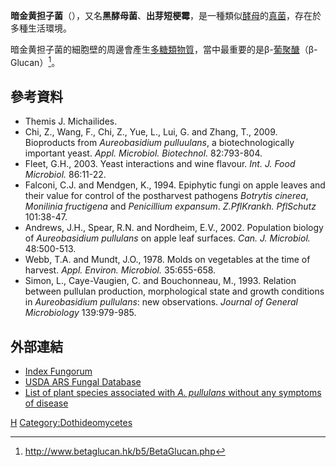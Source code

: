 {{Speciesbox
| taxon = Aureobasidium pullulans
| image = Aureobasidium pullulans 44026.jpg
| binomial_authority = 
| synonyms = 
''Aureobasidium oleae'' <small></small><br>
''Aureobasidium pullulans'' <small></small><br>
''Azymocandida malicola'' <small></small><br>
''Candida malicola'' <small></small><br>
''Cladosporium pullulans'' <small></small><br>
''Dematium pullulans'' <small></small><br>
''Exobasidium vitis'' <small></small><br>
''Hormonema oleae'' <small></small><br>
''Hormonema pullulans'' <small></small><br>
''Pullularia fermentans'' <small></small><br>
''Pullularia fermentans var. schoenii'' <small></small><br>
''Pullularia pullulans'' <small></small><br>
''Torula oleae'' <small></small><br>
''Torula schoenii'' <small></small>
}}
'''暗金黄担子菌'''（{{lang|la|''Aureobasidium pullulans''}}），又名'''黑酵母菌'''、'''出芽短梗霉'''，是一種類似[[酵母|酵母]]的[[真菌|真菌]]，存在於多種生活環境。

暗金黄担子菌的細胞壁的周邊會產生[[多糖|多糖類物質]]，當中最重要的是β-[[葡聚醣|葡聚醣]]（β-Glucan）<ref>http://www.betaglucan.hk/b5/BetaGlucan.php{{dead link|date=2018年5月 |bot=InternetArchiveBot |fix-attempted=yes }}</ref>。

== 參考資料 ==
{{reflist}}
* Themis J. Michailides. {{cite web | title="Above ground fungal diseases", Chapter 27. | url=http://fruitsandnuts.ucdavis.edu/crops/papers/Chapter_27.pdf }}{{dead link|date=十一月 2017 |bot=InternetArchiveBot }}
* Chi, Z., Wang, F., Chi, Z., Yue, L., Lui, G. and Zhang, T., 2009. Bioproducts from ''Aureobasidium pulluulans'', a biotechnologically important yeast. ''Appl. Microbiol. Biotechnol.'' 82:793-804.
* Fleet, G.H., 2003. Yeast interactions and wine flavour. ''Int. J. Food Microbiol.'' 86:11-22.
* Falconi, C.J. and Mendgen, K., 1994. Epiphytic fungi on apple leaves and their value for control of the postharvest pathogens ''Botrytis cinerea'', ''Monilinia fructigena'' and ''Penicillium expansum''. ''Z.PflKrankh. PflSchutz'' 101:38-47.
* Andrews, J.H., Spear, R.N. and Nordheim, E.V., 2002. Population biology of ''Aureobasidium pullulans'' on apple leaf surfaces. ''Can. J. Microbiol.'' 48:500-513.
* Webb, T.A. and Mundt, J.O., 1978. Molds on vegetables at the time of harvest. ''Appl. Environ. Microbiol.'' 35:655-658.
* Simon, L., Caye-Vaugien, C. and Bouchonneau, M., 1993. Relation between pullulan production, morphological state and growth conditions in ''Aureobasidium pullulans'': new observations. ''Journal of General Microbiology'' 139:979-985.

== 外部連結 ==
* [http://www.speciesfungorum.org/Names/Names.asp Index Fungorum]{{Wayback|url=http://www.speciesfungorum.org/Names/Names.asp |date=20080511191005 }}
* [https://www.webcitation.org/5QK694Uju?url=http://nt.ars-grin.gov/fungaldatabases USDA ARS Fungal Database]
* [https://web.archive.org/web/20070130123212/http://nt.ars-grin.gov/fungaldatabases/ List of plant species associated with ''A. pullulans'' without any symptoms of disease]

{{taxonbar}}
[[Category:金黄担子菌科|H]]
[[Category:Dothideomycetes|Category:Dothideomycetes]]
{{Dothideomycetes-stub}}
{{plant-disease-stub}}